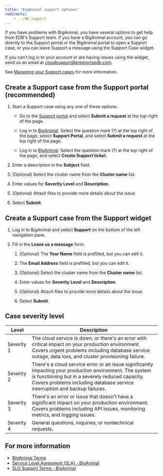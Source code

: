 ```yaml
---
title: "BigAnimal support options"
redirects:
    - ../06_support
---
```


If you have problems with BigAnimal, you have several options to get help from EDB's Support team. If you have a BigAnimal account, you can go directly to the Support portal or the BigAnimal portal to open a Support case, or you can leave Support a message using the Support Case widget. 

If you can’t log in to your account or are having issues using the widget, send us an email at [cloudsupport@enterprisedb.com](mailto:cloudsupport@enterprisedb.com).

See [Managing your Support cases](01_case_management) for more information. 

## Create a Support case from the Support portal (recommended)

1.  Start a Support case using any one of these options:

    -   Go to the [Support portal](https://support.biganimal.com/hc/en-us) and select **Submit a request** at the top-right of the page.

    -   Log in to [BigAnimal](https://portal.biganimal.com). Select the question mark (?) at the top right of the page, select **Support Portal**, and select **Submit a request** at the top right of the page.

    -   Log in to [BigAnimal](https://portal.biganimal.com). Select the question mark (?) at the top right of the page, and select **Create Support ticket**.

2.  Enter a description in the **Subject** field.

3.  (Optional) Select the cluster name from the **Cluster name** list.

4.  Enter values for **Severity Level** and **Description**.

5.  (Optional) Attach files to provide more details about the issue.

6.  Select **Submit**.

## Create a Support case from the Support widget

1.  Log in to BigAnimal and select **Support** on the bottom of the left navigation pane. 

2.  Fill in the **Leave us a message** form.

    1.  (Optional) The **Your Name** field is prefilled, but you can edit it.

    2.  The **Email Address** field is prefilled, but you can edit it.

    3.  (Optional) Select the cluster name from the **Cluster name** list.

    4.  Enter values for **Severity Level** and **Description**.

    5.  (Optional) Attach files to provide more details about the issue.

    6.  Select **Submit**.

## Case severity level

| Level      | Description                                                                                                                                                                                                                               |
| ---------- | ----------------------------------------------------------------------------------------------------------------------------------------------------------------------------------------------------------------------------------------- |
| Severity 1 | The cloud service is down, or there's an error with critical impact on your production environment. Covers urgent problems including database service outage, data loss, and cluster provisioning failure.                                 |
| Severity 2 | There's a cloud service error or an issue significantly impacting your production environment. The system is functioning but in a severely reduced capacity. Covers problems including database service interruption and backup failures. |
| Severity 3 | There's an error or issue that doesn't have a significant impact on your production environment. Covers problems including API issues, monitoring metrics, and logging issues.                                                            |
| Severity 4 | General questions, inquiries, or nontechnical requests.                                                                                                                                                                                   |
## For more information
- [BigAnimal Terms](https://www.enterprisedb.com/biganimal-terms)
- [Service Level Agreement (SLA) - BigAnimal](https://www.enterprisedb.com/service-level-agreement-sla-biganimal)
- [SLO Support Terms - BigAnimal](https://www.enterprisedb.com/slo-support-terms-biganimal)

